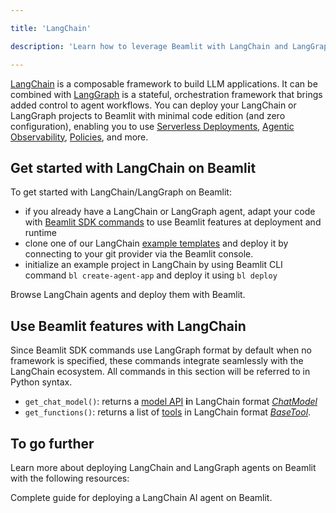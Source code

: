 ```yaml
---

title: 'LangChain'

description: 'Learn how to leverage Beamlit with LangChain and LangGraph.'

---
```


[LangChain](https://www.langchain.com/) is a composable framework to build LLM applications. It can be combined with [LangGraph](https://www.langchain.com/langgraph) is a stateful, orchestration framework that brings added control to agent workflows. You can deploy your LangChain or LangGraph projects to Beamlit with minimal code edition (and zero configuration), enabling you to use [Serverless Deployments](../Models/Global-Inference-Network%2013847e47b1ea8199a2b3fa9c62f9e09e), [Agentic Observability](../Observability/Traces%2018f47e47b1ea80e29594f9fd7e5a117e), [Policies](../Model-Governance/Policies), and more.

## Get started with LangChain on Beamlit

To get started with LangChain/LangGraph on Beamlit:

- if you already have a LangChain or LangGraph agent, adapt your code with [Beamlit SDK commands](../Agents/Develop-an-agent) to use Beamlit features at deployment and runtime
- clone one of our LangChain [example templates](https://github.com/beamlit/templates/tree/main) and deploy it by connecting to your git provider via the Beamlit console.
- initialize an example project in LangChain by using Beamlit CLI command `bl create-agent-app` and deploy it using `bl deploy`

<Card title="Explore our template gallery" icon="up-right-from-square" href="https://github.com/beamlit/templates/tree/main">
Browse LangChain agents and deploy them with Beamlit.
</Card>

## Use Beamlit features with LangChain

Since Beamlit SDK commands use LangGraph format by default when no framework is specified, these commands integrate seamlessly with the LangChain ecosystem. All commands in this section will be referred to in Python syntax. 

- `get_chat_model()`:  returns a [model API](../Models/Overview) **i**n LangChain format [*ChatModel*](https://python.langchain.com/docs/integrations/chat/)
- `get_functions()`: returns a list of [tools](../Functions/Overview) in LangChain format [*BaseTool*](https://api.python.langchain.com/en/latest/tools/langchain_core.tools.BaseTool.html).

## To go further

Learn more about deploying LangChain and LangGraph agents on Beamlit with the following resources:

<Card title="Deploy a LangChain agent" icon="bolt" href="/Examples/Deploy-a-LangChain-agent">
Complete guide for deploying a LangChain AI agent on Beamlit.
</Card>